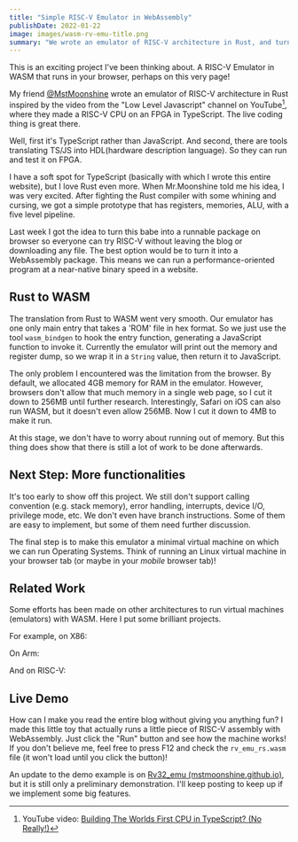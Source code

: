 ```yaml
---
title: "Simple RISC-V Emulator in WebAssembly"
publishDate: 2022-01-22
image: images/wasm-rv-emu-title.png
summary: "We wrote an emulator of RISC-V architecture in Rust, and turn it into a WebAssembly package. In this way, everyone can explore RISC-V without leaving the brower."
---
```


This is an exciting project I've been thinking about. A RISC-V Emulator in WASM that runs in your browser, perhaps on this very page!

My friend [@MstMoonshine](https://mstmoonshine.github.io/) wrote an emulator of RISC-V architecture in Rust inspired by the video from the "Low Level Javascript" channel on YouTube[^1], where they made a RISC-V CPU on an FPGA in TypeScript. The live coding thing is great there.

[^1]: YouTube video: [Building The Worlds First CPU in TypeScript? (No Really!)](https://www.youtube.com/watch?v=ER7h4ZTe19A)

<Dialog>
  Wait wait wait, how can you possibly do this with JavaScript?
</Dialog>

<DialogBack>
  Well, first it's TypeScript rather than JavaScript. And second,
  there are tools translating TS/JS into HDL(hardware description
  language). So they can run and test it on FPGA.
</DialogBack>

I have a soft spot for TypeScript (basically with which I wrote this entire website), but I love Rust even more. When Mr.Moonshine told me his idea, I was very excited. After fighting the Rust compiler with some whining and cursing, we got a simple prototype that has registers, memories, ALU, with a five level pipeline.

Last week I got the idea to turn this babe into a runnable package on browser so everyone can try RISC-V without leaving the blog or downloading any file. The best option would be to turn it into a WebAssembly package. This means we can run a performance-oriented program at a near-native binary speed in a website.

## Rust to WASM

The translation from Rust to WASM went very smooth. Our emulator has one only main entry that takes a 'ROM' file in hex format. So we just use the tool `wasm_bindgen` to hook the entry function, generating a JavaScript function to invoke it. Currently the emulator will print out the memory and register dump, so we wrap it in a `String` value, then return it to JavaScript.

The only problem I encountered was the limitation from the browser. By default, we allocated 4GB memory for RAM in the emulator. However, browsers don't allow that much memory in a single web page, so I cut it down to 256MB until further research. Interestingly, Safari on iOS can also run WASM, but it doesn't even allow 256MB. Now I cut it down to 4MB to make it run.

At this stage, we don't have to worry about running out of memory. But this thing does show that there is still a lot of work to be done afterwards.

## Next Step: More functionalities

It's too early to show off this project. We still don't support calling convention (e.g. stack memory), error handling, interrupts, device I/O, privilege mode, etc. We don't even have branch instructions. Some of them are easy to implement, but some of them need further discussion.

The final step is to make this emulator a minimal virtual machine on which we can run Operating Systems. Think of running an Linux virtual machine in your browser tab (or maybe in your _mobile_ browser tab)!

## Related Work

Some efforts has been made on other architectures to run virtual machines (emulators) with WASM. Here I put some brilliant projects.

For example, on X86:

<GithubRepo repo="copy/v86" />

On Arm:

<GithubRepo repo="TonyLianLong/uARM.wasm" />

And on RISC-V:

<GithubRepo repo="d0iasm/rvemu" />

## Live Demo

<Dialog>But, isn't it too early to present the project?</Dialog>

How can I make you read the entire blog without giving you anything fun? I made this little toy that actually runs a little piece of RISC-V assembly with WebAssembly. Just click the "Run" button and see how the machine works! If you don't believe me, feel free to press F12 and check the `rv_emu_rs.wasm` file (it won't load until you click the button)!

<WasmRiscvEmu />

An update to the demo example is on [Rv32_emu (mstmoonshine.github.io)](https://mstmoonshine.github.io/p/rv32_emu/), but it is still only a preliminary demonstration. I'll keep posting to keep up if we implement some big features.
